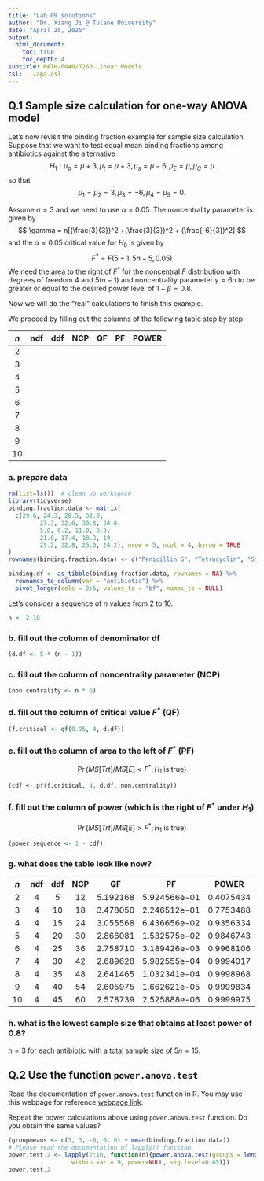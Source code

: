 ```yaml
---
title: "Lab 09 solutions"
author: "Dr. Xiang Ji @ Tulane University"
date: "April 25, 2025"
output:
  html_document:
    toc: true
    toc_depth: 4  
subtitle: MATH-6040/7260 Linear Models
csl: ../apa.csl
---
```


## Q.1 Sample size calculation for one-way ANOVA model

Let's now revisit the binding fraction example for sample size calculation.
Suppose that we want to test equal mean binding fractions among antibiotics against the alternative
$$
H_1: \mu_p = \mu + 3, \mu_t = \mu+3, \mu_s = \mu - 6, \mu_E = \mu, \mu_C = \mu
$$
so that
$$
\mu_ 1 = \mu_2 = 3, \mu_3 = -6, \mu_4 = \mu_5 = 0.
$$

Assume $\sigma = 3$ and we need to use $\alpha = 0.05$.
The noncentrality parameter is given by
$$
\gamma = n[(\frac{3}{3})^2 +(\frac{3}{3})^2 + (\frac{-6}{3})^2]
$$
and the $\alpha = 0.05$ critical value for $H_0$ is given by
$$
F^* = F(5 - 1, 5n - 5, 0.05)
$$
We need the area to the right of $F^*$ for the noncentral $F$ distribution with degrees of freedom $4$ and $5(n - 1)$ and noncentrality parameter $\gamma = 6n$ to be greater or equal to the desired power level of $1 - \beta = 0.8$.

Now we will do the "real" calculations to finish this example.

We proceed by filling out the columns of the following table step by step.

| $n$ | ndf | ddf | NCP | QF | PF | POWER |
|:---:|:-----:|:-----:|:---:|:--:|:--:|:-----:|
|2 | | | | | | |
|3 | | | | | | |
|4 | | | | | | |
|5 | | | | | | |
|6 | | | | | | |
|7 | | | | | | |
|8 | | | | | | |
|9 | | | | | | |
|10 | | | | | | |

### a. prepare data

```r
rm(list=ls())  # clean up workspace
library(tidyverse)
binding.fraction.data <- matrix(
  c(29.6, 24.3, 28.5, 32.0,
		 27.3, 32.6, 30.8, 34.8,
		 5.8, 6.2, 11.0, 8.3,
		 21.6, 17.4, 18.3, 19,
		 29.2, 32.8, 25.0, 24.2), nrow = 5, ncol = 4, byrow = TRUE
)
rownames(binding.fraction.data) <- c("Penicillin G", "Tetracyclin", "Streptomycin", "Erythromycin", "Chloramphenicol")

binding.df <- as_tibble(binding.fraction.data, rownames = NA) %>%
  rownames_to_column(var = "antibiotic") %>%
  pivot_longer(cols = 2:5, values_to = "bf", names_to = NULL)
```

Let's consider a sequence of $n$ values from $2$ to $10$.

```r
n <- 2:10
```

### b. fill out the column of denominator df
```r
(d.df <- 5 * (n - 1))
```

### c. fill out the column of noncentrality parameter (NCP)

```r
(non.centrality <- n * 6)
```

### d. fill out the column of critical value $F^*$ (QF)

```r
(f.critical <- qf(0.95, 4, d.df))
```

### e. fill out the column of area to the **left** of $F^*$ (PF)

$$
 \Pr(MS[Trt]/MS[E] < F^*; H_1 \mbox{ is true})
$$

```r
(cdf <- pf(f.critical, 4, d.df, non.centrality))
```

### f. fill out the column of power (which is the **right** of $F^*$ under $H_1$)
$$
 \Pr(MS[Trt]/MS[E] > F^*; H_1 \mbox{ is true})
$$

```r
(power.sequence <- 1 - cdf)
```

### g. what does the table look like now?

| $n$ | ndf | ddf | NCP | QF | PF | POWER |
|:---:|:-----:|:-----:|:---:|:--:|:--:|:-----:|
|2 | 4 | 5 | 12 | 5.192168| 5.924566e-01| 0.4075434|
|3 | 4 | 10 |18 | 3.478050| 2.246512e-01| 0.7753488|
|4 | 4 | 15 | 24| 3.055568 |6.436656e-02 | 0.9356334|
|5 | 4 | 20 | 30| 2.866081| 1.532575e-02| 0.9846743|
|6 | 4 | 25 | 36| 2.758710| 3.189426e-03| 0.9968106|
|7 | 4 | 30 | 42| 2.689628| 5.982555e-04| 0.9994017|
|8 | 4 | 35 | 48| 2.641465| 1.032341e-04| 0.9998968|
|9 | 4 | 40 | 54| 2.605975| 1.662621e-05| 0.9999834|
|10| 4 | 45 | 60| 2.578739| 2.525888e-06| 0.9999975|


### h. what is the lowest sample size that obtains at least power of $0.8$?

$n = 3$ for each antibiotic with a total sample size of $5n = 15$.

## Q.2 Use the function `power.anova.test`

Read the documentation of `power.anova.test` function in R.
You may use this webpage for reference [webpage link](https://stats.idre.ucla.edu/r/dae/one-way-anova-power-analysis/).

Repeat the power calculations above using `power.anova.test` function.  Do you obtain the same values?

```r
(groupmeans <- c(3, 3, -6, 0, 0) + mean(binding.fraction.data))
# Please read the documentation of lapply() function
power.test.2 <- lapply(2:10, function(n){power.anova.test(groups = length(groupmeans), n=n, between.var = var(groupmeans), 
                  within.var = 9, power=NULL, sig.level=0.05)})
power.test.2
```








